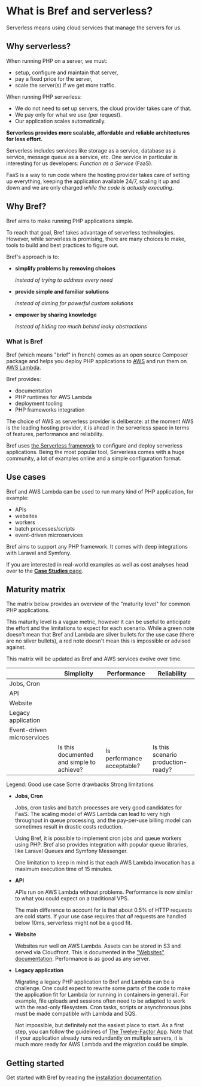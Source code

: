 
# What is Bref and serverless?

Serverless means using cloud services that manage the servers for us.

## Why serverless?

When running PHP on a server, we must:

- setup, configure and maintain that server,
- pay a fixed price for the server,
- scale the server(s) if we get more traffic.

When running PHP serverless:

- We do not need to set up servers, the cloud provider takes care of that.
- We pay only for what we use (per request).
- Our application scales automatically.

**Serverless provides more scalable, affordable and reliable architectures for less effort.**

Serverless includes services like storage as a service, database as a service, message queue as a service, etc. One service in particular is interesting for us developers: *Function as a Service* (FaaS).

FaaS is a way to run code where the hosting provider takes care of setting up everything, keeping the application available 24/7, scaling it up and down and we are only charged *while the code is actually executing*.

## Why Bref?

Bref aims to make running PHP applications simple.

To reach that goal, Bref takes advantage of serverless technologies. However, while serverless is promising, there are many choices to make, tools to build and best practices to figure out.

Bref's approach is to:

- **simplify problems by removing choices**

    *instead of trying to address every need*
- **provide simple and familiar solutions**

    *instead of aiming for powerful custom solutions*
- **empower by sharing knowledge**

    *instead of hiding too much behind leaky abstractions*

### What is Bref

Bref (which means "brief" in french) comes as an open source Composer package and helps you deploy PHP applications to [AWS](https://aws.amazon.com) and run them on [AWS Lambda](https://aws.amazon.com/lambda/).

Bref provides:

- documentation
- PHP runtimes for AWS Lambda
- deployment tooling
- PHP frameworks integration

The choice of AWS as serverless provider is deliberate: at the moment AWS is the leading hosting provider, it is ahead in the serverless space in terms of features, performance and reliability.

Bref uses [the Serverless framework](https://serverless.com/) to configure and deploy serverless applications. Being the most popular tool, Serverless comes with a huge community, a lot of examples online and a simple configuration format.

## Use cases

Bref and AWS Lambda can be used to run many kind of PHP application, for example:

- APIs
- websites
- workers
- batch processes/scripts
- event-driven microservices

Bref aims to support any PHP framework. It comes with deep integrations with Laravel and Symfony.

If you are interested in real-world examples as well as cost analyses head over to the [**Case Studies** page](/docs/case-studies.md).

## Maturity matrix

The matrix below provides an overview of the "maturity level" for common PHP applications.

This maturity level is a vague metric, however it can be useful to anticipate the effort and the limitations to expect for each scenario. While a green note doesn't mean that Bref and Lambda are silver bullets for the use case (there are no silver bullets), a red note doesn't mean this is impossible or advised against.

This matrix will be updated as Bref and AWS services evolve over time.

<table className="text-xs sm:text-sm mt-6">
    <thead>
    <tr className="bg-gray-100">
        <th className="p-4"></th>
        <th className="font-normal p-4">Simplicity</th>
        <th className="font-normal p-4">Performance</th>
        <th className="font-normal p-4">Reliability</th>
    </tr>
    </thead>
    <tbody>
    <tr className="border-b border-gray-200">
        <td className="p-4 bg-gray-100 font-bold">
            Jobs, Cron
        </td>
        <td className="p-4 text-center">
            <span className="maturity-icon shadow bg-green-400"></span>
        </td>
        <td className="p-4 text-center">
            <span className="maturity-icon shadow bg-green-400"></span>
        </td>
        <td className="p-4 text-center">
            <span className="maturity-icon shadow bg-green-400"></span>
        </td>
    </tr>
    <tr className="border-b border-gray-200">
        <td className="p-4 bg-gray-100 font-bold">API</td>
        <td className="p-4 text-center">
            <span className="maturity-icon shadow bg-green-400"></span>
        </td>
        <td className="p-4 text-center">
            <span className="maturity-icon shadow bg-green-400"></span>
        </td>
        <td className="p-4 text-center">
            <span className="maturity-icon shadow bg-green-400"></span>
        </td>
    </tr>
    <tr className="border-b border-gray-200">
        <td className="p-4 bg-gray-100 font-bold">Website</td>
        <td className="p-4 text-center">
            <span className="maturity-icon shadow bg-green-400"></span>
        </td>
        <td className="p-4 text-center">
            <span className="maturity-icon shadow bg-green-400"></span>
        </td>
        <td className="p-4 text-center">
            <span className="maturity-icon shadow bg-green-400"></span>
        </td>
    </tr>
    <tr className="border-b border-gray-200">
        <td className="p-4 bg-gray-100 font-bold">Legacy application</td>
        <td className="p-4 text-center">
            <span className="maturity-icon shadow bg-yellow-400"></span>
        </td>
        <td className="p-4 text-center">
            <span className="maturity-icon shadow bg-green-400"></span>
        </td>
        <td className="p-4 text-center">
            <span className="maturity-icon shadow bg-green-400"></span>
        </td>
    </tr>
    <tr className="border-b border-gray-200">
        <td className="p-4 bg-gray-100 font-bold">Event-driven microservices</td>
        <td className="p-4 text-center">
            <span className="maturity-icon shadow bg-green-400"></span>
        </td>
        <td className="p-4 text-center">
            <span className="maturity-icon shadow bg-green-400"></span>
        </td>
        <td className="p-4 text-center">
            <span className="maturity-icon shadow bg-green-400"></span>
        </td>
    </tr>
    <tr className="text-xs text-center text-gray-600">
        <td></td>
        <td className="p-3">
            Is this documented and simple to achieve?
        </td>
        <td className="p-3">
            Is performance acceptable?
        </td>
        <td className="p-3">
            Is this scenario production-ready?
        </td>
    </tr>
    </tbody>
</table>

<div className="text-xs text-gray-700 mb-8">
    Legend:
    <span className="inline-block my-1 mx-1 sm:mx-2 bg-green-100 text-green-600 rounded-full px-2">Good use case</span>
    <span className="inline-block my-1 mx-1 sm:mx-2 bg-orange-100 text-orange-600 rounded-full px-2">Some drawbacks</span>
    <span className="inline-block my-1 ml-1 sm:ml-2 bg-red-100 text-red-600 rounded-full px-2">Strong limitations</span>
</div>

- **Jobs, Cron**

    Jobs, cron tasks and batch processes are very good candidates for FaaS. The scaling model of AWS Lambda can lead to very high throughput in queue processing, and the pay-per-use billing model can sometimes result in drastic costs reduction.

    Using Bref, it is possible to implement cron jobs and queue workers using PHP. Bref also provides integration with popular queue libraries, like Laravel Queues and Symfony Messenger.

    One limitation to keep in mind is that each AWS Lambda invocation has a maximum execution time of 15 minutes.

- **API**

    APIs run on AWS Lambda without problems. Performance is now similar to what you could expect on a traditional VPS.

    The main difference to account for is that about 0.5% of HTTP requests are cold starts. If your use case requires that _all_ requests are handled below 10ms, serverless might not be a good fit.

- **Website**

    Websites run well on AWS Lambda. Assets can be stored in S3 and served via Cloudfront. This is documented in the ["Websites" documentation](/docs/use-cases/websites.mdx). Performance is as good as any server.

- **Legacy application**

    Migrating a legacy PHP application to Bref and Lambda can be a challenge. One could expect to rewrite some parts of the code to make the application fit for Lambda (or running in containers in general). For example, file uploads and sessions often need to be adapted to work with the read-only filesystem. Cron tasks, scripts or asynchronous jobs must be made compatible with Lambda and SQS.

    Not impossible, but definitely not the easiest place to start. As a first step, you can follow the guidelines of [The Twelve-Factor App](https://12factor.net). Note that if your application already runs redundantly on multiple servers, it is much more ready for AWS Lambda and the migration could be simple.

## Getting started

Get started with Bref by reading the [installation documentation](/docs/setup.mdx).
